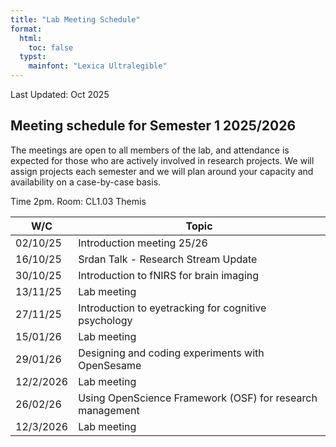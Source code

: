 ```yaml
---
title: "Lab Meeting Schedule"
format: 
  html:
    toc: false
  typst:
    mainfont: "Lexica Ultralegible"
---
```


Last Updated: Oct 2025

## Meeting schedule for Semester 1 2025/2026

The meetings are open to all members of the lab, and attendance is expected for those who are actively involved in research projects. We will assign projects each semester and we will plan around your capacity and availability on a case-by-case basis.

Time 2pm. Room: CL1.03 Themis

| W/C       | Topic                                                     |
|-----------|-----------------------------------------------------------|
| 02/10/25  | Introduction meeting 25/26                                |
| 16/10/25  | Srdan Talk - Research Stream Update                       |
| 30/10/25  | Introduction to fNIRS for brain imaging                   |
| 13/11/25  |Lab meeting                    |
| 27/11/25  | Introduction to eyetracking for cognitive psychology                                               |
| 15/01/26  | Lab meeting     |
| 29/01/26  | Designing and coding experiments with OpenSesame                                                |
| 12/2/2026 | Lab meeting          |
| 26/02/26  |  Using OpenScience Framework (OSF) for research management                                             |
| 12/3/2026 | Lab meeting |